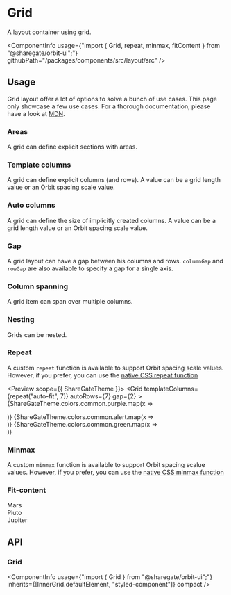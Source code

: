 
<Meta
    title="Components/Grid"
    id="grid"
/>

# Grid

<Tagline>A layout container using grid.</Tagline>

<ComponentInfo
    usage={"import { Grid, repeat, minmax, fitContent } from \"@sharegate/orbit-ui\";"}
    githubPath="/packages/components/src/layout/src"
/>

## Usage

Grid layout offer a lot of options to solve a bunch of use cases. This page only showcase a few use cases. For a thorough documentation, please have a look at [MDN](https://developer.mozilla.org/en-US/docs/Learn/CSS/CSS_layout/Grids).

### Areas

A grid can define explicit sections with areas.

<Preview>
    <Story name="areas">
        <Grid
            areas={["a  a", "b c"]}
            gap={2}
            height={10}
        >
            <Div gridArea="a" backgroundColor="primary-5" />
            <Div gridArea="b" backgroundColor="alert-5" />
            <Div gridArea="c" backgroundColor="green-5" />
        </Grid>
    </Story>
</Preview>

### Template columns

A grid can define explicit columns (and rows). A value can be a grid length value or an Orbit spacing scale value.

<Preview>
    <Story name="template columns">
        <Grid
            templateColumns={[9, 7, "1fr"]}
            gap={2}
            height={5}
        >
            <Div backgroundColor="primary-5" />
            <Div backgroundColor="alert-5" />
            <Div backgroundColor="green-5" />
        </Grid>
    </Story>
</Preview>

### Auto columns

A grid can define the size of implicitly created columns. A value can be a grid length value or an Orbit spacing scale value.

<Preview>
    <Story name="auto columns">
        <Grid
            autoColumns="1fr"
            gap={2}
            height={10}
        >
            <Div gridColumn={2} backgroundColor="primary-5" />
            <Div backgroundColor="alert-5" />
            <Div backgroundColor="green-5" />
        </Grid>
    </Story>
</Preview>

### Gap

A grid layout can have a gap between his columns and rows. `columnGap` and `rowGap` are also available to specify a gap for a single axis.

<Preview>
    <Story name="gap">
        <Grid
            templateColumns="1fr 1fr"
            gap={2}
            height={10}
        >
            <Div backgroundColor="primary-5" />
            <Div backgroundColor="alert-5" />
            <Div backgroundColor="green-5" />
            <Div backgroundColor="neutral-5" />
        </Grid>
    </Story>
</Preview>

### Column spanning

A grid item can span over multiple columns.

<Preview>
    <Story name="column span">
        <Grid
            templateColumns="1fr 1fr 1fr"
            gap={2}
            height={10}
        >
            <Div backgroundColor="primary-5" />
            <Div backgroundColor="alert-5" />
            <Div backgroundColor="green-5" />
            <Div gridColumnSpan={3} gridRow={2} backgroundColor="neutral-5" />
        </Grid>
    </Story>
</Preview>

### Nesting

Grids can be nested.

<Preview>
    <Story name="nesting">
        <Grid
            templateRows={[5, 5]}
            gap={2}
        >
            <Grid templateColumns={[9, "auto"]}>
                <Div backgroundColor="primary-5" />
                <Div backgroundColor="alert-5" />
            </Grid>
            <Grid templateColumns={["auto", 14]}>
                <Div backgroundColor="green-5" />
                <Div backgroundColor="neutral-5" />
            </Grid>
        </Grid>
    </Story>
</Preview>

### Repeat

A custom `repeat` function is available to support Orbit spacing scale values. However, if you prefer, you can use the [native CSS repeat function](https://developer.mozilla.org/en-US/docs/Web/CSS/repeat())

<Preview scope={{ ShareGateTheme }}>
    <Story name="repeat function">
        <Grid
            templateColumns={repeat("auto-fit", 7)}
            autoRows={7}
            gap={2}
        >
            {ShareGateTheme.colors.common.purple.map(x => <Div backgroundColor={x} key={x} />)}
            {ShareGateTheme.colors.common.alert.map(x => <Div backgroundColor={x} key={x} />)}
            {ShareGateTheme.colors.common.green.map(x => <Div backgroundColor={x} key={x} />)}
        </Grid>
    </Story>
</Preview>

### Minmax

A custom `minmax` function is available to support Orbit spacing scalue values. However, if you prefer, you can use the [native CSS minmax function](https://developer.mozilla.org/en-US/docs/Web/CSS/minmax())

<Preview>
    <Story name="minmax function">
        <Grid
            templateColumns={[minmax(9, "1fr"), 10, minmax(9, "1fr")]}
            gap={2}
            height={5}
        >
            <Div backgroundColor="primary-5" />
            <Div backgroundColor="alert-5" />
            <Div backgroundColor="green-5" />
        </Grid>
    </Story>
</Preview>

### Fit-content

<Preview>
    <Story name="fit-content function">
        <Grid
            templateColumns={[fitContent(9), fitContent(9), "1fr"]}
            gap={2}
            alignItems="center"
            color="white"
        >
            <Div backgroundColor="primary-5" padding={1}>Mars</Div>
            <Div backgroundColor="alert-5" padding={1}>Pluto</Div>
            <Div backgroundColor="green-5" padding={1}>Jupiter</Div>
        </Grid>
    </Story>
</Preview>

## API

### Grid

<ComponentInfo
    usage={"import { Grid } from \"@sharegate/orbit-ui\";"}
    inherits={[InnerGrid.defaultElement, "styled-component"]}
    compact
/>

<ArgsTable of={InnerGrid} sort="alpha" />

